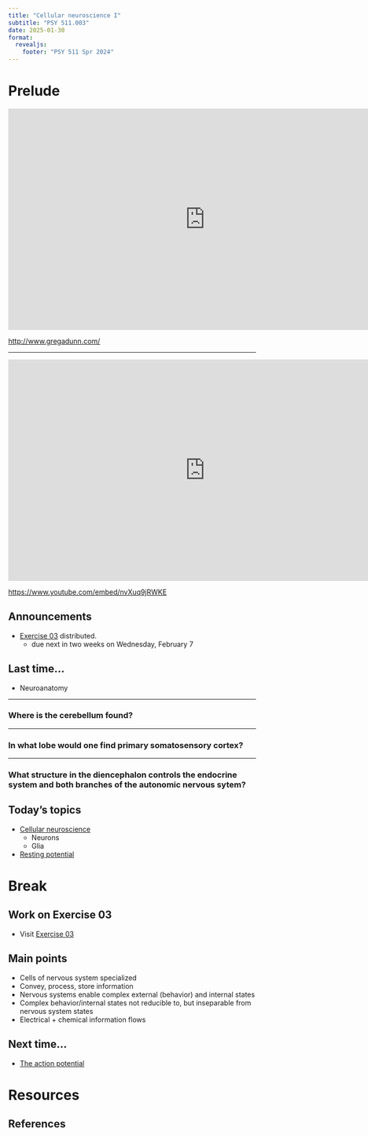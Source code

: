 ```yaml
---
title: "Cellular neuroscience I"
subtitle: "PSY 511.003"
date: 2025-01-30
format: 
  revealjs:
    footer: "PSY 511 Spr 2024"
---
```


# Prelude

<div class="centered">
<iframe src="https://player.vimeo.com/video/210206930" width="800" height="450" frameborder="0" allowfullscreen></iframe>

<http://www.gregadunn.com/>
</div>

---

<iframe width="800" height="450" src="https://www.youtube.com/embed/nvXuq9jRWKE" frameborder="0" allowfullscreen></iframe>

<https://www.youtube.com/embed/nvXuq9jRWKE>


## Announcements

- [[Exercise 03](../exercises/ex03.qmd) distributed.]{.green_assigned}
  - due next in two weeks [on Wednesday, February 7]{.orange_due}

## Last time...

- Neuroanatomy

---

### Where is the cerebellum found?

---

### In what lobe would one find primary somatosensory cortex?

---

### What structure in the diencephalon controls the endocrine system and both branches of the autonomic nervous sytem?

## Today's topics

- [Cellular neuroscience](../resources/cells.html)
  - Neurons
  - Glia
- [Resting potential](../resources/cells.html#neurophysiology)

# Break

## Work on Exercise 03

- Visit [Exercise 03](../exercises/ex03.qmd)

## Main points

- Cells of nervous system specialized
- Convey, process, store information
- Nervous systems enable complex external (behavior) and internal states
- Complex behavior/internal states not reducible to, but inseparable from nervous system states
- Electrical + chemical information flows

## Next time...

- [The action potential](../resources/cells.html#action-potential)

# Resources

## References
